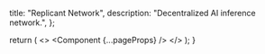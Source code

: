 
  title: "Replicant Network",
  description: "Decentralized AI inference network.",
};

  return (
    <>
      <Head>
        <link rel="shortcut icon" href="/favicon.ico" />
      </Head>
      <Component {...pageProps} />
    </>
  );
}
